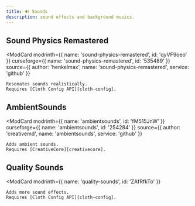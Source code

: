 ```yaml
---
title: ️🔊 Sounds
description: sound effects and background musics.   
---
```



[cloth-config]: https://modrinth.com/mod/cloth-config

## Sound Physics Remastered  

  <ModCard
    modrinth={{ name: 'sound-physics-remastered', id: 'qyVF9oeo' }}
    curseforge={{ name: 'sound-physics-remastered', id: '535489' }}
    source={{ author: 'henkelmax', name: 'sound-physics-remastered', service: 'github' }}
  >
    Resonates sounds realistically.  
    Requires [Cloth Config API][cloth-config].  
  </ModCard>

[creativecore]: https://modrinth.com/mod/creativecore

## AmbientSounds  

  <ModCard
    modrinth={{ name: 'ambientsounds', id: 'fM515JnW' }}
    curseforge={{ name: 'ambientsounds', id: '254284' }}
    source={{ author: 'creativemd', name: 'ambientsounds', service: 'github' }}
  >
    Adds ambient sounds.  
    Requires [CreativeCore][creativecore].  
  </ModCard>

## Quality Sounds  

  <ModCard
    modrinth={{ name: 'quality-sounds', id: 'ZAfRfkTo' }}
  >
    Adds more sound effects.  
    Requires [Cloth Config API][cloth-config].  
  </ModCard>
